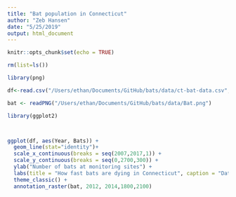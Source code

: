 ```yaml
---
title: "Bat population in Connecticut"
author: "Zeb Hansen"
date: "5/25/2019"
output: html_document
---
```


```r
knitr::opts_chunk$set(echo = TRUE)
```

```r
rm(list=ls())

library(png)

df<-read.csv("/Users/ethan/Documents/GitHub/bats/data/ct-bat-data.csv", sep = ";")

bat <- readPNG("/Users/ethan/Documents/GitHub/bats/data/Bat.png")

```

```r
library(ggplot2)



ggplot(df, aes(Year, Bats)) + 
  geom_line(stat="identity")+
  scale_x_continuous(breaks = seq(2007,2017,1)) +
  scale_y_continuous(breaks = seq(0,2700,300)) +
  ylab("Number of bats at monitoring sites") +
  labs(title = "How fast bats are dying in Connecticut", caption = "Data from ct.gov") +
  theme_classic() + 
  annotation_raster(bat, 2012, 2014,1800,2100)
  

```


